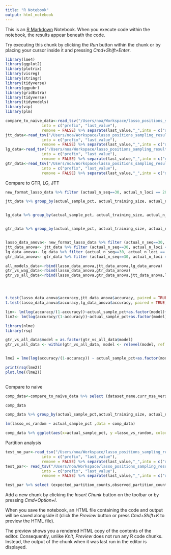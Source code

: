 ```yaml
---
title: "R Notebook"
output: html_notebook
---
```


This is an [R Markdown](http://rmarkdown.rstudio.com) Notebook. When you execute code within the notebook, the results appear beneath the code. 

Try executing this chunk by clicking the *Run* button within the chunk or by placing your cursor inside it and pressing *Cmd+Shift+Enter*. 

```r
library(lme4)
library(ggplot2)
library(plotrix)
library(visreg)
library(stringr)
library(tidyverse)
library(ggpubr)
library(gridExtra)
library(tidyverse)
library(tidymodels)
library(vip) 
library(plm)
```


```r
compare_to_naive_data<-read_tsv("/Users/noa/Workspace/lasso_positions_sampling_results/revision_files/comp_naive.tsv") %>% separate(dataset_id, "_supermatrices_",
                into = c("prefix", "last_value"), 
                remove = FALSE) %>% separate(last_value,"_",into = c("dataset_name", "suffix")) %>%  select(-c("prefix","suffix"))
jtt_data<-read_tsv("/Users/noa/Workspace/lasso_positions_sampling_results/revision_files/jtt.tsv") %>% separate(dataset_id, "_supermatrices_",
                into = c("prefix", "last_value"), 
                remove = FALSE) %>% separate(last_value,"_",into = c("dataset_name", "suffix")) %>%  select(-c("prefix","suffix"))
lg_data<-read_tsv("/Users/noa/Workspace/lasso_positions_sampling_results/revision_files/lg.tsv") %>% separate(dataset_id, "_supermatrices_",
                into = c("prefix", "last_value"), 
                remove = FALSE) %>% separate(last_value,"_",into = c("dataset_name", "suffix")) %>%  select(-c("prefix","suffix"))
gtr_data<-read_tsv("/Users/noa/Workspace/lasso_positions_sampling_results/revision_files/gtr.tsv") %>% separate(dataset_id, "_supermatrices_",
                into = c("prefix", "last_value"), 
                remove = FALSE) %>% separate(last_value,"_",into = c("dataset_name", "suffix")) %>%  select(-c("prefix","suffix"))
```

Compare to GTR, LG, JTT

```r
new_format_lasso_data %>% filter (actual_n_seq==30, actual_n_loci == 20000, actual_training_size ==4000) %>% group_by(actual_sample_pct, actual_training_size, actual_n_seq) %>% summarise (mean_r2 = mean(`lasso_test_R^2`), mean_spearman = mean(lasso_test_spearmanr)) 

jtt_data %>% group_by(actual_sample_pct, actual_training_size, actual_n_seq) %>% summarise (mean_r2 = mean(`lasso_test_R^2`), mean_spearman = mean(lasso_test_spearmanr)) 


lg_data %>% group_by(actual_sample_pct, actual_training_size, actual_n_seq) %>% summarise (mean_r2 = mean(`lasso_test_R^2`), mean_spearman = mean(lasso_test_spearmanr)) 


gtr_data %>% group_by(actual_sample_pct, actual_training_size, actual_n_seq) %>% summarise (mean_r2 = mean(`lasso_test_R^2`), mean_spearman = mean(lasso_test_spearmanr)) 


lasso_data_anova<- new_format_lasso_data %>% filter (actual_n_seq==30, actual_n_loci == 20000, actual_training_size ==4000) %>% select (dataset_name,actual_sample_pct, `lasso_test_R^2`)  %>% mutate (model = "WAG", accuracy =`lasso_test_R^2` ) %>% arrange(dataset_name,actual_sample_pct)
jtt_data_anova<- jtt_data %>% filter (actual_n_seq==30, actual_n_loci == 20000, actual_training_size ==4000) %>% select (dataset_name,actual_sample_pct, `lasso_test_R^2`)   %>% mutate (model = "JTT", accuracy = `lasso_test_R^2`) %>% arrange(dataset_name,actual_sample_pct)
lg_data_anova<- lg_data %>% filter (actual_n_seq==30, actual_n_loci == 20000, actual_training_size ==4000) %>% select (dataset_name,actual_sample_pct, `lasso_test_R^2`)  %>% mutate (model = "LG", accuracy =`lasso_test_R^2` ) %>% arrange(dataset_name,actual_sample_pct)
gtr_data_anova<- gtr_data %>% filter (actual_n_seq==30, actual_n_loci == 20000, actual_training_size ==4000) %>% select (dataset_name,actual_sample_pct, `lasso_test_R^2`)  %>% mutate (model = "GTR", accuracy =`lasso_test_R^2` ) %>% arrange(dataset_name,actual_sample_pct)

all_models_data<-rbind(lasso_data_anova,jtt_data_anova,lg_data_anova)
gtr_vs_wag_data<-rbind(lasso_data_anova,gtr_data_anova)
gtr_vs_all_data<-rbind(lasso_data_anova,gtr_data_anova,jtt_data_anova,lg_data_anova)




t.test(lasso_data_anova$accuracy,jtt_data_anova$accuracy, paired = TRUE)
t.test(lasso_data_anova$accuracy,lg_data_anova$accuracy, paired = TRUE)

lin<- lm(log(accuracy/(1-accuracy))~actual_sample_pct+as.factor(model)+dataset_name, data = all_models_data)
lin2<- lm(log(accuracy/(1-accuracy))~actual_sample_pct+as.factor(model), data = gtr_vs_wag_data)

library(nlme)
library(rsq)

gtr_vs_all_data$model = as.factor(gtr_vs_all_data$model)
gtr_vs_all_data <- within(gtr_vs_all_data, model <- relevel(model, ref = "WAG"))


lme2 = lme(log(accuracy/(1-accuracy)) ~ actual_sample_pct+as.factor(model), random = ~ 1 | dataset_name, data =gtr_vs_all_data)

print(rsq(lme2))
plot.lme((lme2))
 
```
Compare to naive 


```r


comp_data<-compare_to_naive_data %>% select (dataset_name,curr_msa_version_folder,actual_n_seq, actual_n_loci, actual_sample_pct, actual_training_size,`lasso_test_R^2`, `lasso_test_R^2_random`,`lasso_test_R^2_high_rate`, lasso_test_spearmanr, lasso_test_spearmanr_random, lasso_test_spearmanr_high_rate) %>% mutate (lasso_vs_random =`lasso_test_R^2`-`lasso_test_R^2_random`, lasso_vs_high_rate  =  `lasso_test_R^2`-`lasso_test_R^2_high_rate`, rel_lasso_vs_random =(`lasso_test_R^2`-`lasso_test_R^2_random`)/(1-`lasso_test_R^2`),rel_lasso_vs_high_rate =  (`lasso_test_R^2`-`lasso_test_R^2_high_rate`)/(1-`lasso_test_R^2`))                                                                                                  

comp_data

comp_data %>% group_by(actual_sample_pct,actual_training_size, actual_n_loci, actual_n_seq) %>% summarize (mean_random = mean(lasso_vs_random), mean_high_rate = mean(lasso_vs_high_rate))

```

```r
lm(lasso_vs_random ~ actual_sample_pct ,data = comp_data)

comp_data %>% ggplot(aes(x=actual_sample_pct, y =lasso_vs_random, color = dataset_name )) + geom_point()
```


Partition analysis
```r

test_no_par<-read_tsv("/Users/noa/Workspace/lasso_positions_sampling_results/revision_files/test_no_partition.tsv") %>% separate(dataset_id, "_supermatrices_",
                into = c("prefix", "last_value"), 
                remove = FALSE) %>% separate(last_value,"_",into = c("dataset_name", "suffix")) %>%  select(-c("prefix","suffix"))
test_par<- read_tsv("/Users/noa/Workspace/lasso_positions_sampling_results/revision_files/test_partition.tsv") %>% separate(dataset_id, "_supermatrices_",
                into = c("prefix", "last_value"), 
                remove = FALSE) %>% separate(last_value,"_",into = c("dataset_name", "suffix")) %>%  select(-c("prefix","suffix"))
```

```r
test_par %>% select (expected_partition_counts,observed_partition_counts)
```

Add a new chunk by clicking the *Insert Chunk* button on the toolbar or by pressing *Cmd+Option+I*.

When you save the notebook, an HTML file containing the code and output will be saved alongside it (click the *Preview* button or press *Cmd+Shift+K* to preview the HTML file). 

The preview shows you a rendered HTML copy of the contents of the editor. Consequently, unlike *Knit*, *Preview* does not run any R code chunks. Instead, the output of the chunk when it was last run in the editor is displayed.

